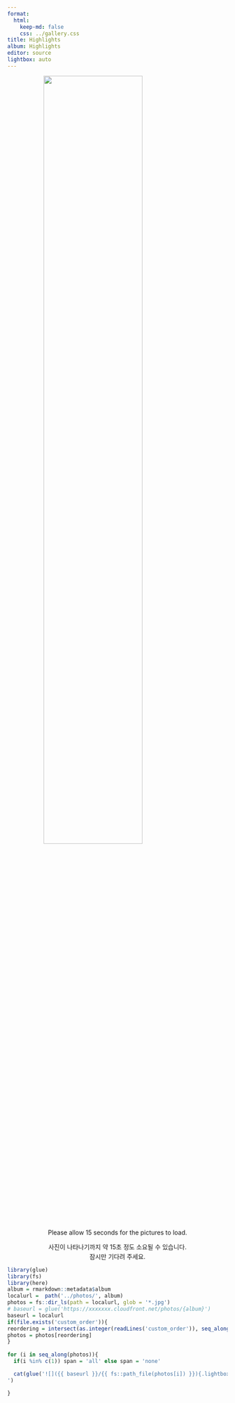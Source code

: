 ```yaml
---
format:
  html:
    keep-md: false
    css: ../gallery.css
title: Highlights
album: Highlights
editor: source
lightbox: auto
---
```


<!-- :::{.column-page  style="background-image: url('../images/white_wall_hash.webp');"} -->
![](../images/wedding_highlights3.png){width=67% style="margin-left: auto; margin-right: auto;display: block;" .nolightbox fig-alt='logo'}

<p align="center">
Please allow 15 seconds for the pictures to load.
</p>
<p align="center" style="margin-bottom: 2px;">
  사진이 나타나기까지 약 15초 정도 소요될 수 있습니다.
</p>
<p align="center" style="margin-top: 2px;">
  잠시만 기다려 주세요.
</p>

::: gallery

::: column-page


```r
library(glue)
library(fs)
library(here)
album = rmarkdown::metadata$album
localurl =  path('../photos/', album)
photos = fs::dir_ls(path = localurl, glob = '*.jpg')
# baseurl = glue('https://xxxxxxx.cloudfront.net/photos/{album}')
baseurl = localurl
if(file.exists('custom_order')){
reordering = intersect(as.integer(readLines('custom_order')), seq_along(photos))
photos = photos[reordering]
}
  
for (i in seq_along(photos)){
  if(i %in% c(1)) span = 'all' else span = 'none'

  cat(glue('![]({{ baseurl }}/{{ fs::path_file(photos[i]) }}){.lightbox style="column-span: {{ span }};" group="highlights"}', .open = '{{', .close = '}}'), '
')

}
```
:::

:::